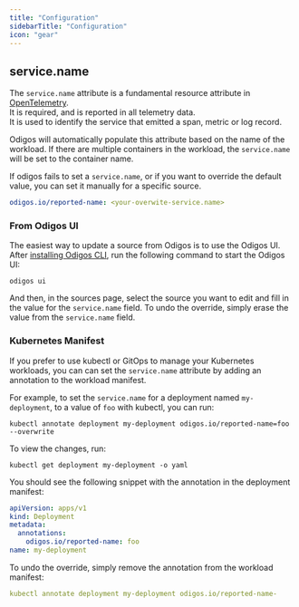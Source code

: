 ```yaml
---
title: "Configuration"
sidebarTitle: "Configuration"
icon: "gear"
---
```


## service.name

The `service.name` attribute is a fundamental resource attribute in [OpenTelemetry](https://opentelemetry.io/docs/specs/semconv/resource/#service).<br />
It is required, and is reported in all telemetry data.<br />
It is used to identify the service that emitted a span, metric or log record.

Odigos will automatically populate this attribute based on the name of the workload. If there are multiple containers in the workload, the `service.name` will be set to the container name.

If odigos fails to set a `service.name`, or if you want to override the default value, you can set it manually for a specific source.

```yaml
odigos.io/reported-name: <your-overwite-service.name>
```

### From Odigos UI


The easiest way to update a source from Odigos is to use the Odigos UI.<br />
After [installing Odigos CLI](/setup/installation), run the following command to start the Odigos UI:

```shell
odigos ui
```

And then, in the sources page, select the source you want to edit and fill in the value for the `service.name` field.
To undo the override, simply erase the value from the `service.name` field.

### Kubernetes Manifest

If you prefer to use kubectl or GitOps to manage your Kubernetes workloads, you can can set the `service.name` attribute by adding an annotation to the workload manifest.

For example, to set the `service.name` for a deployment named `my-deployment`, to a value of `foo` with kubectl, you can run:

```shell
kubectl annotate deployment my-deployment odigos.io/reported-name=foo --overwrite
```

To view the changes, run:

```shell
kubectl get deployment my-deployment -o yaml
```

You should see the following snippet with the annotation in the deployment manifest:

```yaml
apiVersion: apps/v1
kind: Deployment
metadata:
  annotations:
    odigos.io/reported-name: foo
name: my-deployment
```

To undo the override, simply remove the annotation from the workload manifest:

```yaml
kubectl annotate deployment my-deployment odigos.io/reported-name-
```
